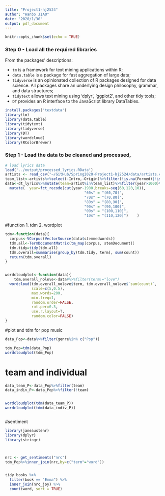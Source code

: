 ```yaml
---
title: "Project1-hj2524"
author: "Hanbo JIAO"
date: "2020/1/30"
output: pdf_document
---
```


```r
knitr::opts_chunk$set(echo = TRUE)
```




### Step 0 - Load all the required libraries

From the packages' descriptions:

+ `tm` is a framework for text mining applications within R;
+ `data.table` is a package for fast aggregation of large data;
+ `tidyverse` is an opinionated collection of R packages designed for data science. All packages share an underlying design philosophy, grammar, and data structures;
+ `tidytext` allows text mining using 'dplyr', 'ggplot2', and other tidy tools;
+ `DT` provides an R interface to the JavaScript library DataTables.

```r
install.packages("textdata")
library(tm)
library(data.table)
library(tidytext)
library(tidyverse)
library(DT)
library(wordcloud)
library(RColorBrewer)

```

### Step 1 - Load the data to be cleaned and processed,

```r
# load lyrics data
load('../output/processed_lyrics.RData')
artists <- read_csv("~/GitHub/Spring2020-Project1-hj2524/data/artists.csv")
team_list<-artists%>%select(-Intro,-Origin)%>%filter(!is.na(Formed)|!is.na(Members))%>%filter(is.na(Formed)|!Formed==199)%>%pull(Artist)
data<-dt_lyrics%>%mutate(team=artist%in%team_list)%>%filter(year>1000)%>%
  mutate(  year=fct_recode(cut(year-1900,breaks=seq(60,120,10)), 
                                    "60s" = "(60,70]",
                                    "70s" = "(70,80]",
                                    "80s" = "(80,90]",
                                    "90s" = "(90,100]",
                                    "00s" = "(100,110]",
                                    "10s" = "(110,120]")    )
```



#function    1. tdm  2. wordplot
```r
tdm<-function(data){
  corpus<-VCorpus(VectorSource(data$stemmedwords))
  tdm.all<-TermDocumentMatrix(tm_map(corpus, stemDocument))
  tdm.tidy=tidy(tdm.all)
  tdm.overall=summarise(group_by(tdm.tidy, term), sum(count))
  return(tdm.overall)
}


wordcloudplot<-function(data){
    tdm.overall_nolove<-data#%>%filter(term!="love")
  wordcloud(tdm.overall_nolove$term, tdm.overall_nolove$`sum(count)`,
            scale=c(5,0.5),
            max.words=200,
            min.freq=1,
            random.order=FALSE,
            rot.per=0.3,
            use.r.layout=T,
            random.color=FALSE)
}

```




#plot and tdm  for pop music

```r
data_Pop<-data%>%filter(genre%in% c("Pop"))

tdm_Pop=tdm(data_Pop)
wordcloudplot(tdm_Pop)

```

# team and individual
```r

data_team_P<-data_Pop%>%filter(team)
data_indiv_P<-data_Pop%>%filter(!team)


wordcloudplot(tdm(data_team_P))
wordcloudplot(tdm(data_indiv_P))



```





#sentiment



```r
library(janeaustenr)
library(dplyr)
library(stringr)



nrc <- get_sentiments("nrc") 
tdm_Pop%>%inner_join(nrc,by=c("term"="word"))
```




```r


```









```r



tidy_books %>%
  filter(book == "Emma") %>%
  inner_join(nrc_joy) %>%
  count(word, sort = TRUE)



```

